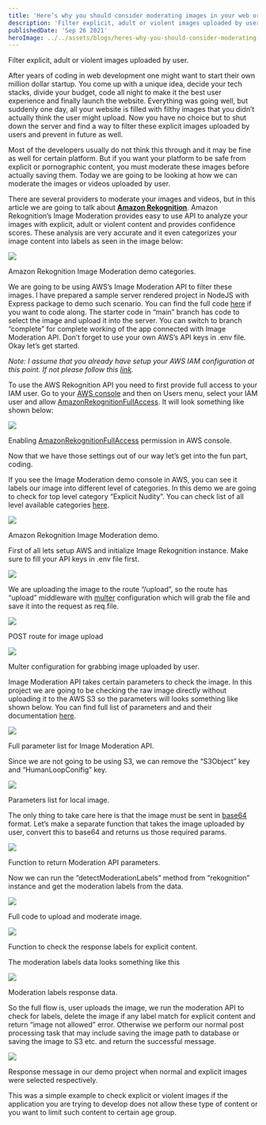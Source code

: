 ```yaml
---
title: 'Here’s why you should consider moderating images in your web or mobile application.'
description: 'Filter explicit, adult or violent images uploaded by user.'
publishedDate: 'Sep 26 2021'
heroImage: ../../assets/blogs/heres-why-you-should-consider-moderating-your-images-in-web-or-mobile-application.png
---
```

Filter explicit, adult or violent images uploaded by user.

After years of coding in web development one might want to start their own million dollar startup. You come up with a unique idea, decide your tech stacks, divide your budget, code all night to make it the best user experience and finally launch the website. Everything was going well, but suddenly one day, all your website is filled with filthy images that you didn’t actually think the user might upload. Now you have no choice but to shut down the server and find a way to filter these explicit images uploaded by users and prevent in future as well.

Most of the developers usually do not think this through and it may be fine as well for certain platform. But if you want your platform to be safe from explicit or pornographic content, you must moderate these images before actually saving them. Today we are going to be looking at how we can moderate the images or videos uploaded by user.

There are several providers to moderate your images and videos, but in this article we are going to talk about [**Amazon Rekognition**](https://aws.amazon.com/rekognition/). Amazon Rekognition’s Image Moderation provides easy to use API to analyze your images with explicit, adult or violent content and provides confidence scores. These analysis are very accurate and it even categorizes your image content into labels as seen in the image below:

<img src="https://cdn.hashnode.com/res/hashnode/image/upload/v1640438638321/3lZXI4io_.png" />

Amazon Rekognition Image Moderation demo categories.

We are going to be using AWS’s Image Moderation API to filter these images. I have prepared a sample server rendered project in NodeJS with Express package to demo such scenario. You can find the full code [here](https://github.com/niraj-khatiwada/Image-Moderation) if you want to code along. The starter code in “main” branch has code to select the image and upload it into the server. You can switch to branch “complete” for complete working of the app connected with Image Moderation API. Don’t forget to use your own AWS’s API keys in .env file. Okay let’s get started.

*Note: I assume that you already have setup your AWS IAM configuration at this point. If not please follow this* [*link*](https://docs.aws.amazon.com/IAM/latest/UserGuide/id_users_create.html)*.*

To use the AWS Rekognition API you need to first provide full access to your IAM user. Go to your [AWS console](https://console.aws.amazon.com/iam/home) and then on Users menu, select your IAM user and allow [AmazonRekognitionFullAccess](https://docs.aws.amazon.com/rekognition/latest/dg/security-iam.html). It will look something like shown below:

<img src="https://cdn.hashnode.com/res/hashnode/image/upload/v1640438639878/2RFvePoUS.png" />

Enabling [AmazonRekognitionFullAccess](https://docs.aws.amazon.com/rekognition/latest/dg/security-iam.html) permission in AWS console.

Now that we have those settings out of our way let’s get into the fun part, coding.

If you see the Image Moderation demo console in AWS, you can see it labels our image into different level of categories. In this demo we are going to check for top level category “Explicit Nudity”. You can check list of all level available categories [here](https://docs.aws.amazon.com/rekognition/latest/dg/moderation.html).

<img src="https://cdn.hashnode.com/res/hashnode/image/upload/v1640438641630/Rjv-CcCNi.png" />

Amazon Rekognition Image Moderation demo.

First of all lets setup AWS and initialize Image Rekognition instance. Make sure to fill your API keys in .env file first.

<img src="https://cdn.hashnode.com/res/hashnode/image/upload/v1640438643425/E-RWCGmYt.png" />

We are uploading the image to the route “/upload”, so the route has “upload” middleware with [multer](https://www.npmjs.com/package/multer) configuration which will grab the file and save it into the request as req.file.

<img src="https://cdn.hashnode.com/res/hashnode/image/upload/v1640438645211/ERs6oztdR.png" />

POST route for image upload

<img src="https://cdn.hashnode.com/res/hashnode/image/upload/v1640438647007/V46KmvHN5.png" />

Multer configuration for grabbing image uploaded by user.

Image Moderation API takes certain parameters to check the image. In this project we are going to be checking the raw image directly without uploading it to the AWS S3 so the parameters will looks something like shown below. You can find full list of parameters and and their documentation [here](https://docs.aws.amazon.com/AWSJavaScriptSDK/latest/AWS/Rekognition.html#detectModerationLabels-property).

<img src="https://cdn.hashnode.com/res/hashnode/image/upload/v1640438648825/YY_PjgqYM.png" />

Full parameter list for Image Moderation API.

Since we are not going to be using S3, we can remove the “S3Object” key and “HumanLoopConifig” key.

<img src="https://cdn.hashnode.com/res/hashnode/image/upload/v1640438650503/jSHWbzVro.png" />

Parameters list for local image.

The only thing to take care here is that the image must be sent in [base64](https://nodejs.org/api/buffer.html) format. Let’s make a separate function that takes the image uploaded by user, convert this to base64 and returns us those required params.

<img src="https://cdn.hashnode.com/res/hashnode/image/upload/v1640438652180/iU6gFlsPx.png" />

Function to return Moderation API parameters.

Now we can run the “detectModerationLabels” method from “rekognition” instance and get the moderation labels from the data.

<img src="https://cdn.hashnode.com/res/hashnode/image/upload/v1640438653902/gc_SNhOQN.png" />

Full code to upload and moderate image.

<img src="https://cdn.hashnode.com/res/hashnode/image/upload/v1640438655742/YWc0Ot8AS.png" />

Function to check the response labels for explicit content.

The moderation labels data looks something like this

<img src="https://cdn.hashnode.com/res/hashnode/image/upload/v1640438657427/CpTr9EVQ3.png" />

Moderation labels response data.

So the full flow is, user uploads the image, we run the moderation API to check for labels, delete the image if any label match for explicit content and return “image not allowed” error. Otherwise we perform our normal post processing task that may include saving the image path to database or saving the image to S3 etc. and return the successful message.

<img src="https://cdn.hashnode.com/res/hashnode/image/upload/v1640438659292/7kB5_fxUYQ.png" />

Response message in our demo project when normal and explicit images were selected respectively.

This was a simple example to check explicit or violent images if the application you are trying to develop does not allow these type of content or you want to limit such content to certain age group.